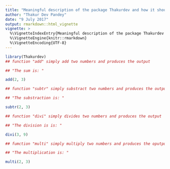 ```yaml
---
title: "Meaningful description of the package Thakurdev and how it should be used"
author: "Thakur Dev Pandey"
date: "9 July 2017"
output: rmarkdown::html_vignette
vignette: >
  %\VignetteIndexEntry{Meaningful description of the package Thakurdev and how it should be used}
  %\VignetteEngine{knitr::rmarkdown}
  %\VignetteEncoding{UTF-8}
---
```


```r
library(Thakurdev)
## function "add" simply add two numbers and produces the output 

## "The sum is: "

add(2, 3)

## function "subtr" simply substract two numbers and produces the output 

## "The substraction is: "

subtr(2, 3)

## function "divi" simply divides two numbers and produces the output 

## "The division is is: "

divi(3, 9)

## fumction "multi" simply multiply two numbers and produces the oputput 

## "The multiplication is: "

multi(2, 3)

```


